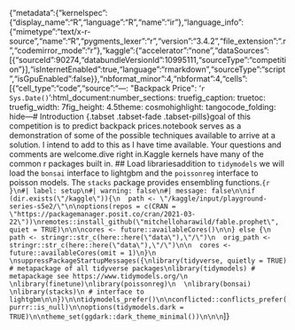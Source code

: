 {"metadata":{"kernelspec":{"display_name":"R","language":"R","name":"ir"},"language_info":{"mimetype":"text/x-r-source","name":"R","pygments_lexer":"r","version":"3.4.2","file_extension":".r","codemirror_mode":"r"},"kaggle":{"accelerator":"none","dataSources":[{"sourceId":90274,"databundleVersionId":10995111,"sourceType":"competition"}],"isInternetEnabled":true,"language":"rmarkdown","sourceType":"script","isGpuEnabled":false}},"nbformat_minor":4,"nbformat":4,"cells":[{"cell_type":"code","source":"---\ntitle: \"Backpack Price\"\ndate: '`r Sys.Date()`'\noutput:\n  html_document:\n    number_sections: true\n    fig_caption: true\n    toc: true\n    fig_width: 7\n    fig_height: 4.5\n    theme: cosmo\n    highlight: tango\n    code_folding: hide\n---\n  \n# Introduction  {.tabset .tabset-fade .tabset-pills}\n\nThe goal of this competition is to predict backpack prices.\n\nMy notebook serves as a demonstration of some of the possible techniques available to arrive at a solution.  I intend to add to this as I have time available. Your questions and comments are welcome.\n\nLets dive right in.\n\nThe Kaggle kernels have many of the common r packages built in.  \n\n## Load libraries\n\nIn addition to `tidymodels` we will load the `bonsai` interface to lightgbm and the `poissonreg` interface to poisson models. The `stacks` package provides ensembling functions.\n\n```{r }\n#| label: setup\n#| warning: false\n#| message: false\n\nif (dir.exists(\"/kaggle\")){\n  path <- \"/kaggle/input/playground-series-s5e2/\"\n\noptions(repos = c(CRAN = \"https://packagemanager.posit.co/cran/2021-03-22\"))\nremotes::install_github(\"mitchelloharawild/fable.prophet\", quiet = TRUE)\n\n\ncores <- future::availableCores()\n\n} else {\n  path <- stringr::str_c(here::here(\"data\"),\"/\")\n  orig_path <- stringr::str_c(here::here(\"data\"),\"/\")\n\n  cores <- future::availableCores(omit = 1)\n}\n \nsuppressPackageStartupMessages({\nlibrary(tidyverse, quietly = TRUE) # metapackage of all tidyverse packages\nlibrary(tidymodels) # metapackage see https://www.tidymodels.org/\n  \nlibrary(finetune)\nlibrary(poissonreg)\n  \nlibrary(bonsai)  \nlibrary(stacks)\n # interface to lightgbm\n\n})\n\ntidymodels_prefer()\n\nconflicted::conflicts_prefer(purrr::is_null)\n\noptions(tidymodels.dark = TRUE)\n\ntheme_set(ggdark::dark_theme_minimal())\n\n\n```\n\n<p><img src=\"https://www.googleapis.com/download/storage/v1/b/kaggle-user-content/o/inbox%2F59561%2F48dd013ca109783d1abe5389c233f352%2Fkerneler.png?generation=1735682270467088&amp;alt=media\" alt=\"\"></p>\n\n## Load Data\n\nCredit to [Broccoli Beef for the World Bank feature idea](https://www.kaggle.com/competitions/playground-series-s5e1/discussion/554349)\n\n```{r }\n#| label: load data\n#| warning: false\n#| message: false\n\n\nraw_spec <- cols(\n id = col_integer(),\n Brand = col_character(),\n Material = col_character(),\n Size = col_character(),\n Compartments = col_double(),\n `Laptop Compartment` = col_character(),\n Waterproof = col_character(),\n Style = col_character(),\n Color = col_character(),\n `Weight Capacity (kg)` = col_double(),\n Price = col_double()\n)\n\n\ncompetition_spec <- cols(\n id = col_integer(),\n Brand = col_character(),\n Material = col_character(),\n Size = col_character(),\n Compartments = col_double(),\n `Laptop Compartment` = col_character(),\n Waterproof = col_character(),\n Style = col_character(),\n Color = col_character(),\n `Weight Capacity (kg)` = col_double()\n )\n\nraw_df <- read_csv(str_c(path, \"training_extra.csv\"),\n                   col_types = raw_spec,\n                   show_col_types = FALSE) \n\npreprocessor <- function(dataframe) {\n\n\n dataframe <- dataframe %>%\n    janitor::clean_names() %>%\n    \n    mutate(across(c(where(is.character)), \\(x) as.factor(x))) \n\nreturn(dataframe)\n}\n\nraw_preprocessed_df <- raw_df %>%\n          preprocessor() \n\ntst_preprocessed_df <- read_csv(str_c(path, \"test.csv\"),\n                   col_types = competition_spec,\n                   show_col_types = FALSE)  %>% \n  preprocessor() \n\nfeatures <- raw_preprocessed_df %>%\n  select(-id, -price) %>%\n  names()\n\n# because we already know the test set, let's remove the train set factor levels that do not correspond with anything on the test set\nfor (col in names(raw_preprocessed_df)) {\n    if (is.factor(raw_preprocessed_df[[col]]) & col != \"depression\") {\n      # Get levels in train and test dataframes\n      raw_levels <- levels(raw_preprocessed_df[[col]])\n      tst_levels <- levels(tst_preprocessed_df[[col]])\n      \n      # Identify levels in train not in test\n      new_levels <- setdiff(raw_levels, tst_levels)\n      \n      # Set these levels to NA in train dataframe\n      raw_df[[col]] <- factor(raw_preprocessed_df[[col]], levels = c(tst_levels, new_levels))\n      raw_df[[col]][raw_df[[col]] %in% new_levels] <- NA_character_\n    }\n  }\n\nall_preprocessed_df <-\n  bind_rows(\n    raw_preprocessed_df %>% mutate(source = \"train\") %>%\n      distinct(pick(all_of(features)), .keep_all = TRUE),\n    tst_preprocessed_df %>% mutate(source = \"test\")\n  )\n\ntrain_load_df <- all_preprocessed_df %>% \n  filter(source == \"train\") %>% \n  select(-source) \n\ncompetition_load_df <- all_preprocessed_df %>% \n  filter(source == \"test\") %>% \n  select(-source, -price)\n\nnom_features <- train_load_df %>%\n  select(all_of(features)) %>%\n  select(where(is.character), where(is.factor)) %>%\n  names() \n\nnum_features <- train_load_df %>%\n  select(all_of(features)) %>%\n  select(where(is.numeric)) %>%\n  names() \n\n\n```\n\nNominal features:\n\n`r nom_features`\n\nSize of the combined train and competition datasets:\n\n`r nrow(all_preprocessed_df)`\n\nSize of the split made available to machine learning\n\n`r nrow(train_load_df)`\n\n           \n# EDA {.tabset .tabset-fade .tabset-pills}\n\n## Nominal features\n\nExplore the distribution of outcome class by factor level.\n\n```{r}\n#| label: nominal\n#| warning: false\n#| message: false\n#| fig.height: 9\n#| fig.width: 9\n\ntrain_load_df %>% \n  select(all_of(nom_features), price) %>% \n  mutate(across(nom_features, fct_lump_n,n = 10, other_level = 'other')) %>%\n  pivot_longer(-price,\n    names_to = \"metric\",\n    values_to = \"value\"\n  ) %>%\n    \n  ggplot(aes(x = price, y = value)) +\n  geom_boxplot() +\n  scale_x_continuous(n.breaks = 3, guide = guide_axis(n.dodge = 2))  +\n  facet_wrap(vars(metric), scales = \"free\", ncol = 2) +\n  theme(panel.grid.major = element_blank(),\n        panel.grid.minor = element_blank(),\n       legend.position = \"bottom\") +\n  labs(title = \"Nominal Feature Distributions\",\n       fill = NULL,\n       caption = \"Data: Kaggle | Visual: Jim Gruman\")\n\n```\n\n## Numeric \n\n```{r}\n#| label: numeric features\n#| fig.height: 6\n#| fig.width: 6\n#| warning: false\nall_preprocessed_df  %>% \n  select(all_of(num_features), id, source)  %>%  \n  pivot_longer(- c(id, source),\n    names_to = \"metric\",\n    values_to = \"value\"\n  )  %>% \n  ggplot(aes(value, fill = source)) +\n  geom_histogram(aes(y =  after_stat(density)),alpha = 0.6, bins = 50) +\n  geom_density(alpha = 0.1, position = \"dodge\") +\n  facet_wrap(vars(metric), scales = \"free\", ncol = 3) +\n  theme(panel.grid.major = element_blank(),\n        panel.grid.minor = element_blank()) +\nlabs(title = \"Numeric Feature Value density plots in combined train and test\")\n\n```\n\n\n\n## Missing              \n\nWe have missing values in the number of sales in the training data set:\n\n```{r}\n#| label: counts of missingness\n\ntrain_load_df %>% \n  summarize(across(all_of(features), function(x) sum(is.na(x))),\n            .groups = \"drop\") %>% \n  pivot_longer(everything(),\n              names_to = \"feature\",\n              values_to = \"Count of Missing\") %>% \n                   knitr::kable()\n\n```\n\n\n## Target: Price\n\nOn to the target itself. We figured out that `price` is a continuous feature, and always positive (logged here).\n\n```{r }\n#| label: target\ntrain_load_df %>% \n  ggplot(aes(price)) +\n  geom_histogram(bins = 40) +\n  scale_y_continuous(labels = scales::comma) +\n  theme(legend.position = \"none\") +\n  labs(y = \"Count of Observations\", x = \"Price\")\n```\n\n\n\n\n# Machine Learning {.tabset .tabset-fade .tabset-pills}\n                \nThe competition evaluation metric is root mean squared error, which is readily available.\n\n```{r}\n#| label: rmse\n\nmetrics <- metric_set(rmse)\n\n```\n\n## Recipes\n\n```{r}\n#| label: recipe\n#| warning: false\n#| message: false\n#| fig.width: 6\n                   \n                   \nlgbm_rec <- recipe(formula(paste0(\"price ~ \", str_c(features, collapse = \" + \"))), data = train_load_df) %>%\n\n  step_zv(all_predictors())\n\n\nlinear_rec <- recipe(formula(paste0(\"price ~ \", str_c(features, collapse = \" + \"))), data = train_load_df) %>%\n  \n  step_impute_mode(all_nominal_predictors()) |> \n  step_dummy(all_nominal_predictors()) |> \n  \n  step_impute_knn(all_numeric_predictors()) |> \n\n  step_zv(all_predictors()) |> \n  step_normalize(all_predictors())\n\n\nfolds <- rsample::vfold_cv(train_load_df, v = 10, strata = price) \n\n\n```\n\n## Workflowsets\n\n```{r}\n#| label: workflowsets\n#| warning: false\n#| message: false\n\npoisson_reg_glmnet_spec <-\n  poisson_reg(penalty = tune(), mixture =1) %>%\n  set_engine('glmnet')\n\n\nboost_tree_lgbm_spec <- \n  boost_tree(\n    trees = 100L,\n   tree_depth = tune(),\n   learn_rate =  tune(),\n   min_n = tune()\n#   loss_reduction = tune()\n #  mtry = tune()\n  ) %>% \n  set_engine(engine = \"lightgbm\",\n             is_unbalance = TRUE,\n             num_leaves = tune(),\n             num_threads = cores\n             ) %>%\n  set_mode(mode = \"regression\") \n\n\ndep_models <- \n   workflow_set(\n      preproc = list(linear = linear_rec,\n                     base = lgbm_rec),\n      models = list(poisson = poisson_reg_glmnet_spec,\n                    lgbm = boost_tree_lgbm_spec),\n      cross = FALSE\n   ) %>% \n  option_add_parameters() |> \n  option_add(\n    control = finetune::control_sim_anneal( save_pred = TRUE, save_workflow = TRUE, verbose = TRUE),\n    metrics = metrics\n  )\n\n\nlinear_params <- dep_models |>\n  extract_workflow(\"linear_poisson\") |>\n  parameters() |>\n  update(\n     penalty = penalty())\n\nlgbm_params <- dep_models |> \n  extract_workflow(\"base_lgbm\") |> \n  parameters() |> \n  update(\n      min_n = min_n(range = c(5,28)),\n      num_leaves = num_leaves(),\n      tree_depth = tree_depth(),\n      learn_rate = learn_rate(range = c(-1,-3))\n         )\n\ndep_models <- dep_models |> \n  option_add(\n    param_info = lgbm_params,\n    id = \"base_lgbm\"\n  ) |> \n  option_add(\n    param_info = linear_params,\n    id = \"linear_poisson\"\n  ) |> \n   workflow_map(\"tune_sim_anneal\", resamples = folds, iter = 9, \n                metrics = metrics, verbose = TRUE)\n                   \n\nautoplot(dep_models) +\n  geom_text(aes(y = mean -5, label = wflow_id), angle = 90, hjust = 1)+\n  scale_y_continuous(expand = expansion(mult = c(0.5,0)))+\n  theme(legend.position = \"none\")\n\nrank_results(dep_models, rank_metric = \"rmse\", select_best = TRUE) %>% \n   select(rank, mean, model, wflow_id, .config)\n\ndep_models %>%\n  dplyr::filter(grepl(\"lgbm\", wflow_id)) %>%\n  mutate(metrics = map(result, collect_metrics)) %>%\n  dplyr::select(wflow_id, metrics) %>%\n  tidyr::unnest(cols = metrics) |> \n  arrange(mean)\n\ndep_models |> \n  workflowsets::extract_workflow_set_result(\"base_lgbm\") |> \n  autoplot() +\n  labs(title = \"LGBM Hyperparameter Search\")\n\ndep_models |> \n  workflowsets::extract_workflow_set_result(\"linear_poisson\") |> \n  autoplot() +\n  labs(title = \"Poisson GLMNET Hyperparameter Search\")\n\ndep_stack <- stacks() %>%\n  add_candidates(dep_models) %>%\n  blend_predictions(  metric = metrics,\n      penalty = c(10^seq(-2.1, -0.2, 0.1)),\n      non_negative = TRUE,\n      control = tune::control_grid(allow_par = TRUE))\n\nautoplot(dep_stack)\n\nautoplot(dep_stack, type = \"members\")        \n                   \nautoplot(dep_stack, \"weights\")\n                   \nregression_fit <- dep_stack %>% \n    fit_members()\n\n\n```\n\n# Submission\n\n\n```{r}\n#| label: submission\n#| warning: false\n#| message: false\n#| fig.height: 6\n#| fig.width: 6                    \n                   \n\nsubmit_df <-  augment(\n  regression_fit,\n  competition_load_df \n) %>%\n  transmute(id, Price = if_else(.pred < 0, 0, .pred))\n\nhead(submit_df)  %>% \n     knitr::kable()      \n\nsubmit_df  %>% \n  write_csv(\"submission.csv\")\n```  ","metadata":{"_uuid":"863ea953-50c0-48bb-976d-5c5a73f31d44","_cell_guid":"d76b5452-8ac9-42a3-9607-68a13fed6c58","trusted":true,"collapsed":false,"jupyter":{"outputs_hidden":false}},"outputs":[],"execution_count":null}]}